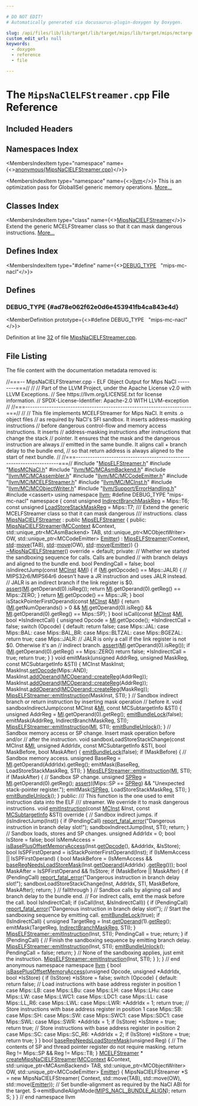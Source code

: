 ```yaml
---

# DO NOT EDIT!
# Automatically generated via docusaurus-plugin-doxygen by Doxygen.

slug: /api/files/lib/lib/target/lib/target/mips/lib/target/mips/mctargetdesc/mipsnaclelfstreamer-cpp
custom_edit_url: null
keywords:
  - doxygen
  - reference
  - file

---
```





# The `MipsNaClELFStreamer.cpp` File Reference

<DoxygenPage pluginConfig={pluginConfig}>



## Included Headers

<IncludesList>
<IncludesListItem
  filePath="MipsELFStreamer.h"
  permalink="/docs/api/files/lib/lib/target/lib/target/mips/lib/target/mips/mctargetdesc/mipselfstreamer-h"
  isLocal="true" />
<IncludesListItem
  filePath="MipsMCNaCl.h"
  permalink="/docs/api/files/lib/lib/target/lib/target/mips/lib/target/mips/mctargetdesc/mipsmcnacl-h"
  isLocal="true" />
<IncludesListItem
  filePath="llvm/MC/MCAsmBackend.h"
  permalink="/docs/api/files/include/include/llvm/include/llvm/mc/mcasmbackend-h"
  isLocal="true" />
<IncludesListItem
  filePath="llvm/MC/MCAssembler.h"
  permalink="/docs/api/files/include/include/llvm/include/llvm/mc/mcassembler-h"
  isLocal="true" />
<IncludesListItem
  filePath="llvm/MC/MCCodeEmitter.h"
  permalink="/docs/api/files/include/include/llvm/include/llvm/mc/mccodeemitter-h"
  isLocal="true" />
<IncludesListItem
  filePath="llvm/MC/MCELFStreamer.h"
  permalink="/docs/api/files/include/include/llvm/include/llvm/mc/mcelfstreamer-h"
  isLocal="true" />
<IncludesListItem
  filePath="llvm/MC/MCInst.h"
  permalink="/docs/api/files/include/include/llvm/include/llvm/mc/mcinst-h"
  isLocal="true" />
<IncludesListItem
  filePath="llvm/MC/MCObjectWriter.h"
  permalink="/docs/api/files/include/include/llvm/include/llvm/mc/mcobjectwriter-h"
  isLocal="true" />
<IncludesListItem
  filePath="llvm/Support/ErrorHandling.h"
  permalink="/docs/api/files/include/include/llvm/include/llvm/support/errorhandling-h"
  isLocal="true" />
<IncludesListItem
  filePath="cassert"
  permalink=""
  isLocal="false" />
</IncludesList>

## Namespaces Index

<MembersIndex>

<MembersIndexItem
  type="namespace"
  name={<><a href="/docs/api/namespaces/anonymous-mipsnaclelfstreamer-cpp-">anonymous&#123;MipsNaClELFStreamer.cpp&#125;</a></>}>
</MembersIndexItem>

<MembersIndexItem
  type="namespace"
  name={<><a href="/docs/api/namespaces/llvm">llvm</a></>}>
This is an optimization pass for GlobalISel generic memory operations. <a href="/docs/api/namespaces/llvm/#details">More...</a>
</MembersIndexItem>

</MembersIndex>

## Classes Index

<MembersIndex>

<MembersIndexItem
  type="class"
  name={<><a href="/docs/api/classes/anonymous-namespace-mipsnaclelfstreamer-cpp-/mipsnaclelfstreamer">MipsNaClELFStreamer</a></>}>
Extend the generic MCELFStreamer class so that it can mask dangerous instructions. <a href="/docs/api/classes/anonymous-namespace-mipsnaclelfstreamer-cpp-/mipsnaclelfstreamer/#details">More...</a>
</MembersIndexItem>

</MembersIndex>

## Defines Index

<MembersIndex>

<MembersIndexItem
  type="#define"
  name={<><a href="#ad78e062f62e0d6e453941fb4ca843e4d">DEBUG&#95;TYPE</a>&nbsp;&nbsp;&nbsp;&quot;mips-mc-nacl&quot;</>}>
</MembersIndexItem>

</MembersIndex>


<SectionDefinition>

## Defines

### DEBUG&#95;TYPE {#ad78e062f62e0d6e453941fb4ca843e4d}

<MemberDefinition
  prototype={<>#define DEBUG&#95;TYPE&nbsp;&nbsp;&nbsp;&quot;mips-mc-nacl&quot;</>}>

Definition at line <a href="#l00032">32</a> of file <a href="/docs/api/files/lib/lib/target/lib/target/mips/lib/target/mips/mctargetdesc/mipsnaclelfstreamer-cpp">MipsNaClELFStreamer.cpp</a>.
</MemberDefinition>

</SectionDefinition>

## File Listing

The file content with the documentation metadata removed is:

<ProgramListing>

<Link id="l00001" /><CodeLine lineNumber="1"><Highlight kind="comment">//===-- MipsNaClELFStreamer.cpp - ELF Object Output for Mips NaCl ---------===//</Highlight><Highlight kind="normal"></Highlight></CodeLine>
<Link id="l00002" /><CodeLine lineNumber="2"><Highlight kind="normal"></Highlight><Highlight kind="comment">//</Highlight><Highlight kind="normal"></Highlight></CodeLine>
<Link id="l00003" /><CodeLine lineNumber="3"><Highlight kind="normal"></Highlight><Highlight kind="comment">// Part of the LLVM Project, under the Apache License v2.0 with LLVM Exceptions.</Highlight><Highlight kind="normal"></Highlight></CodeLine>
<Link id="l00004" /><CodeLine lineNumber="4"><Highlight kind="normal"></Highlight><Highlight kind="comment">// See https://llvm.org/LICENSE.txt for license information.</Highlight><Highlight kind="normal"></Highlight></CodeLine>
<Link id="l00005" /><CodeLine lineNumber="5"><Highlight kind="normal"></Highlight><Highlight kind="comment">// SPDX-License-Identifier: Apache-2.0 WITH LLVM-exception</Highlight><Highlight kind="normal"></Highlight></CodeLine>
<Link id="l00006" /><CodeLine lineNumber="6"><Highlight kind="normal"></Highlight><Highlight kind="comment">//</Highlight><Highlight kind="normal"></Highlight></CodeLine>
<Link id="l00007" /><CodeLine lineNumber="7"><Highlight kind="normal"></Highlight><Highlight kind="comment">//===----------------------------------------------------------------------===//</Highlight><Highlight kind="normal"></Highlight></CodeLine>
<Link id="l00008" /><CodeLine lineNumber="8"><Highlight kind="normal"></Highlight><Highlight kind="comment">//</Highlight><Highlight kind="normal"></Highlight></CodeLine>
<Link id="l00009" /><CodeLine lineNumber="9"><Highlight kind="normal"></Highlight><Highlight kind="comment">// This file implements MCELFStreamer for Mips NaCl.  It emits .o object files</Highlight><Highlight kind="normal"></Highlight></CodeLine>
<Link id="l00010" /><CodeLine lineNumber="10"><Highlight kind="normal"></Highlight><Highlight kind="comment">// as required by NaCl&#39;s SFI sandbox.  It inserts address-masking instructions</Highlight><Highlight kind="normal"></Highlight></CodeLine>
<Link id="l00011" /><CodeLine lineNumber="11"><Highlight kind="normal"></Highlight><Highlight kind="comment">// before dangerous control-flow and memory access instructions.  It inserts</Highlight><Highlight kind="normal"></Highlight></CodeLine>
<Link id="l00012" /><CodeLine lineNumber="12"><Highlight kind="normal"></Highlight><Highlight kind="comment">// address-masking instructions after instructions that change the stack</Highlight><Highlight kind="normal"></Highlight></CodeLine>
<Link id="l00013" /><CodeLine lineNumber="13"><Highlight kind="normal"></Highlight><Highlight kind="comment">// pointer.  It ensures that the mask and the dangerous instruction are always</Highlight><Highlight kind="normal"></Highlight></CodeLine>
<Link id="l00014" /><CodeLine lineNumber="14"><Highlight kind="normal"></Highlight><Highlight kind="comment">// emitted in the same bundle.  It aligns call + branch delay to the bundle end,</Highlight><Highlight kind="normal"></Highlight></CodeLine>
<Link id="l00015" /><CodeLine lineNumber="15"><Highlight kind="normal"></Highlight><Highlight kind="comment">// so that return address is always aligned to the start of next bundle.</Highlight><Highlight kind="normal"></Highlight></CodeLine>
<Link id="l00016" /><CodeLine lineNumber="16"><Highlight kind="normal"></Highlight><Highlight kind="comment">//</Highlight><Highlight kind="normal"></Highlight></CodeLine>
<Link id="l00017" /><CodeLine lineNumber="17"><Highlight kind="normal"></Highlight><Highlight kind="comment">//===----------------------------------------------------------------------===//</Highlight><Highlight kind="normal"></Highlight></CodeLine>
<Link id="l00018" /><CodeLine lineNumber="18"><Highlight kind="normal"></Highlight></CodeLine>
<Link id="l00019" /><CodeLine lineNumber="19"><Highlight kind="normal"></Highlight><Highlight kind="preprocessor">#include &quot;<a href="/docs/api/files/lib/lib/target/lib/target/mips/lib/target/mips/mctargetdesc/mipselfstreamer-h">MipsELFStreamer.h</a>&quot;</Highlight><Highlight kind="normal"></Highlight></CodeLine>
<Link id="l00020" /><CodeLine lineNumber="20"><Highlight kind="normal"></Highlight><Highlight kind="preprocessor">#include &quot;<a href="/docs/api/files/lib/lib/target/lib/target/mips/lib/target/mips/mctargetdesc/mipsmcnacl-h">MipsMCNaCl.h</a>&quot;</Highlight><Highlight kind="normal"></Highlight></CodeLine>
<Link id="l00021" /><CodeLine lineNumber="21"><Highlight kind="normal"></Highlight><Highlight kind="preprocessor">#include &quot;<a href="/docs/api/files/include/include/llvm/include/llvm/mc/mcasmbackend-h">llvm/MC/MCAsmBackend.h</a>&quot;</Highlight><Highlight kind="normal"></Highlight></CodeLine>
<Link id="l00022" /><CodeLine lineNumber="22"><Highlight kind="normal"></Highlight><Highlight kind="preprocessor">#include &quot;<a href="/docs/api/files/include/include/llvm/include/llvm/mc/mcassembler-h">llvm/MC/MCAssembler.h</a>&quot;</Highlight><Highlight kind="normal"></Highlight></CodeLine>
<Link id="l00023" /><CodeLine lineNumber="23"><Highlight kind="normal"></Highlight><Highlight kind="preprocessor">#include &quot;<a href="/docs/api/files/include/include/llvm/include/llvm/mc/mccodeemitter-h">llvm/MC/MCCodeEmitter.h</a>&quot;</Highlight><Highlight kind="normal"></Highlight></CodeLine>
<Link id="l00024" /><CodeLine lineNumber="24"><Highlight kind="normal"></Highlight><Highlight kind="preprocessor">#include &quot;<a href="/docs/api/files/include/include/llvm/include/llvm/mc/mcelfstreamer-h">llvm/MC/MCELFStreamer.h</a>&quot;</Highlight><Highlight kind="normal"></Highlight></CodeLine>
<Link id="l00025" /><CodeLine lineNumber="25"><Highlight kind="normal"></Highlight><Highlight kind="preprocessor">#include &quot;<a href="/docs/api/files/include/include/llvm/include/llvm/mc/mcinst-h">llvm/MC/MCInst.h</a>&quot;</Highlight><Highlight kind="normal"></Highlight></CodeLine>
<Link id="l00026" /><CodeLine lineNumber="26"><Highlight kind="normal"></Highlight><Highlight kind="preprocessor">#include &quot;<a href="/docs/api/files/include/include/llvm/include/llvm/mc/mcobjectwriter-h">llvm/MC/MCObjectWriter.h</a>&quot;</Highlight><Highlight kind="normal"></Highlight></CodeLine>
<Link id="l00027" /><CodeLine lineNumber="27"><Highlight kind="normal"></Highlight><Highlight kind="preprocessor">#include &quot;<a href="/docs/api/files/include/include/llvm/include/llvm/support/errorhandling-h">llvm/Support/ErrorHandling.h</a>&quot;</Highlight><Highlight kind="normal"></Highlight></CodeLine>
<Link id="l00028" /><CodeLine lineNumber="28"><Highlight kind="normal"></Highlight><Highlight kind="preprocessor">#include &lt;cassert&gt;</Highlight><Highlight kind="normal"></Highlight></CodeLine>
<Link id="l00029" /><CodeLine lineNumber="29"><Highlight kind="normal"></Highlight></CodeLine>
<Link id="l00030" /><CodeLine lineNumber="30"><Highlight kind="normal"></Highlight><Highlight kind="keyword">using namespace </Highlight><Highlight kind="normal"><a href="/docs/api/namespaces/llvm">llvm</a>;</Highlight></CodeLine>
<Link id="l00031" /><CodeLine lineNumber="31"><Highlight kind="normal"></Highlight></CodeLine>
<Link id="l00032" /><CodeLine lineNumber="32" lineLink="#ad78e062f62e0d6e453941fb4ca843e4d"><Highlight kind="normal"></Highlight><Highlight kind="preprocessor">#define DEBUG&#95;TYPE &quot;mips-mc-nacl&quot;</Highlight><Highlight kind="normal"></Highlight></CodeLine>
<Link id="l00033" /><CodeLine lineNumber="33"><Highlight kind="normal"></Highlight></CodeLine>
<Link id="l00034" /><CodeLine lineNumber="34" lineLink="/docs/api/namespaces/anonymous-mipsnaclelfstreamer-cpp-"><Highlight kind="normal"></Highlight><Highlight kind="keyword">namespace </Highlight><Highlight kind="normal">&#123;</Highlight></CodeLine>
<Link id="l00035" /><CodeLine lineNumber="35"><Highlight kind="normal"></Highlight></CodeLine>
<Link id="l00036" /><CodeLine lineNumber="36" lineLink="/docs/api/namespaces/anonymous-mipsnaclelfstreamer-cpp-/#adbde61a691dfc304c44372cfcc7290b4"><Highlight kind="normal"></Highlight><Highlight kind="keyword">const</Highlight><Highlight kind="normal"> </Highlight><Highlight kind="keywordtype">unsigned</Highlight><Highlight kind="normal"> <a href="/docs/api/namespaces/anonymous-mipsnaclelfstreamer-cpp-/#adbde61a691dfc304c44372cfcc7290b4">IndirectBranchMaskReg</a> = Mips::T6;</Highlight></CodeLine>
<Link id="l00037" /><CodeLine lineNumber="37" lineLink="/docs/api/namespaces/anonymous-mipsnaclelfstreamer-cpp-/#a00b00f10d261a8663ade106cce46f6d1"><Highlight kind="normal"></Highlight><Highlight kind="keyword">const</Highlight><Highlight kind="normal"> </Highlight><Highlight kind="keywordtype">unsigned</Highlight><Highlight kind="normal"> <a href="/docs/api/namespaces/anonymous-mipsnaclelfstreamer-cpp-/#a00b00f10d261a8663ade106cce46f6d1">LoadStoreStackMaskReg</a> = Mips::T7;</Highlight></CodeLine>
<Link id="l00038" /><CodeLine lineNumber="38"><Highlight kind="normal"></Highlight><Highlight kind="comment"></Highlight></CodeLine>
<Link id="l00039" /><CodeLine lineNumber="39"><Highlight kind="comment">/// Extend the generic MCELFStreamer class so that it can mask dangerous</Highlight></CodeLine>
<Link id="l00040" /><CodeLine lineNumber="40"><Highlight kind="comment">/// instructions.</Highlight><Highlight kind="normal"></Highlight></CodeLine>
<Link id="l00041" /><CodeLine lineNumber="41"><Highlight kind="normal"></Highlight></CodeLine>
<Link id="l00042" /><CodeLine lineNumber="42" lineLink="/docs/api/classes/anonymous-namespace-mipsnaclelfstreamer-cpp-/mipsnaclelfstreamer"><Highlight kind="normal"></Highlight><Highlight kind="keyword">class </Highlight><Highlight kind="normal"><a href="/docs/api/classes/anonymous-namespace-mipsnaclelfstreamer-cpp-/mipsnaclelfstreamer/#afaf18fc563bb9ebd904c10213aa8789d">MipsNaClELFStreamer</a> : </Highlight><Highlight kind="keyword">public</Highlight><Highlight kind="normal"> <a href="/docs/api/classes/llvm/mipselfstreamer/#a89436f547bd435b64736fc0ec57c04f6">MipsELFStreamer</a> &#123;</Highlight></CodeLine>
<Link id="l00043" /><CodeLine lineNumber="43"><Highlight kind="normal"></Highlight><Highlight kind="keyword">public</Highlight><Highlight kind="normal">:</Highlight></CodeLine>
<Link id="l00044" /><CodeLine lineNumber="44" lineLink="/docs/api/classes/anonymous-namespace-mipsnaclelfstreamer-cpp-/mipsnaclelfstreamer/#afaf18fc563bb9ebd904c10213aa8789d"><Highlight kind="normal">  <a href="/docs/api/classes/anonymous-namespace-mipsnaclelfstreamer-cpp-/mipsnaclelfstreamer/#afaf18fc563bb9ebd904c10213aa8789d">MipsNaClELFStreamer</a>(<a href="/docs/api/classes/llvm/mccontext">MCContext</a> &amp;Context, std::unique&#95;ptr&lt;MCAsmBackend&gt; TAB,</Highlight></CodeLine>
<Link id="l00045" /><CodeLine lineNumber="45"><Highlight kind="normal">                      std::unique&#95;ptr&lt;MCObjectWriter&gt; OW,</Highlight></CodeLine>
<Link id="l00046" /><CodeLine lineNumber="46"><Highlight kind="normal">                      std::unique&#95;ptr&lt;MCCodeEmitter&gt; <a href="/docs/api/files/lib/lib/target/lib/target/directx/dxcontainerglobals-cpp/#a4e37c99d7f846fd82966c68def83c4fc">Emitter</a>)</Highlight></CodeLine>
<Link id="l00047" /><CodeLine lineNumber="47"><Highlight kind="normal">      : <a href="/docs/api/classes/llvm/mipselfstreamer/#a89436f547bd435b64736fc0ec57c04f6">MipsELFStreamer</a>(Context, <a href="/docs/api/namespaces/std">std</a>::<a href="/docs/api/namespaces/llvm/#abfc9c7ecf70f66901e439f7c04ef3dbb">move</a>(TAB), <a href="/docs/api/namespaces/std">std</a>::<a href="/docs/api/namespaces/llvm/#abfc9c7ecf70f66901e439f7c04ef3dbb">move</a>(OW),</Highlight></CodeLine>
<Link id="l00048" /><CodeLine lineNumber="48"><Highlight kind="normal">                        <a href="/docs/api/namespaces/std">std</a>::<a href="/docs/api/namespaces/llvm/#abfc9c7ecf70f66901e439f7c04ef3dbb">move</a>(<a href="/docs/api/files/lib/lib/target/lib/target/directx/dxcontainerglobals-cpp/#a4e37c99d7f846fd82966c68def83c4fc">Emitter</a>)) &#123;&#125;</Highlight></CodeLine>
<Link id="l00049" /><CodeLine lineNumber="49"><Highlight kind="normal"></Highlight></CodeLine>
<Link id="l00050" /><CodeLine lineNumber="50" lineLink="/docs/api/classes/anonymous-namespace-mipsnaclelfstreamer-cpp-/mipsnaclelfstreamer/#a17ea4dd85c2ecd16e93dad4e8d86bbf3"><Highlight kind="normal">  <a href="/docs/api/classes/anonymous-namespace-mipsnaclelfstreamer-cpp-/mipsnaclelfstreamer/#a17ea4dd85c2ecd16e93dad4e8d86bbf3">~MipsNaClELFStreamer</a>() </Highlight><Highlight kind="keyword">override</Highlight><Highlight kind="normal"> = </Highlight><Highlight kind="keywordflow">default</Highlight><Highlight kind="normal">;</Highlight></CodeLine>
<Link id="l00051" /><CodeLine lineNumber="51"><Highlight kind="normal"></Highlight></CodeLine>
<Link id="l00052" /><CodeLine lineNumber="52"><Highlight kind="normal"></Highlight><Highlight kind="keyword">private</Highlight><Highlight kind="normal">:</Highlight></CodeLine>
<Link id="l00053" /><CodeLine lineNumber="53"><Highlight kind="normal">  </Highlight><Highlight kind="comment">// Whether we started the sandboxing sequence for calls.  Calls are bundled</Highlight><Highlight kind="normal"></Highlight></CodeLine>
<Link id="l00054" /><CodeLine lineNumber="54"><Highlight kind="normal">  </Highlight><Highlight kind="comment">// with branch delays and aligned to the bundle end.</Highlight><Highlight kind="normal"></Highlight></CodeLine>
<Link id="l00055" /><CodeLine lineNumber="55"><Highlight kind="normal">  </Highlight><Highlight kind="keywordtype">bool</Highlight><Highlight kind="normal"> PendingCall = </Highlight><Highlight kind="keyword">false</Highlight><Highlight kind="normal">;</Highlight></CodeLine>
<Link id="l00056" /><CodeLine lineNumber="56"><Highlight kind="normal"></Highlight></CodeLine>
<Link id="l00057" /><CodeLine lineNumber="57"><Highlight kind="normal">  </Highlight><Highlight kind="keywordtype">bool</Highlight><Highlight kind="normal"> isIndirectJump(</Highlight><Highlight kind="keyword">const</Highlight><Highlight kind="normal"> <a href="/docs/api/classes/llvm/mcinst">MCInst</a> &amp;<a href="/docs/api/files/lib/lib/codegen/lib/codegen/globalisel/irtranslator-cpp/#abe44dfdea65b4f7e11e0a608ab708b76">MI</a>) &#123;</Highlight></CodeLine>
<Link id="l00058" /><CodeLine lineNumber="58"><Highlight kind="normal">    </Highlight><Highlight kind="keywordflow">if</Highlight><Highlight kind="normal"> (<a href="/docs/api/files/lib/lib/codegen/lib/codegen/globalisel/irtranslator-cpp/#abe44dfdea65b4f7e11e0a608ab708b76">MI</a>.getOpcode() == Mips::JALR) &#123;</Highlight></CodeLine>
<Link id="l00059" /><CodeLine lineNumber="59"><Highlight kind="normal">      </Highlight><Highlight kind="comment">// MIPS32r6/MIPS64r6 doesn&#39;t have a JR instruction and uses JALR instead.</Highlight><Highlight kind="normal"></Highlight></CodeLine>
<Link id="l00060" /><CodeLine lineNumber="60"><Highlight kind="normal">      </Highlight><Highlight kind="comment">// JALR is an indirect branch if the link register is $0.</Highlight><Highlight kind="normal"></Highlight></CodeLine>
<Link id="l00061" /><CodeLine lineNumber="61"><Highlight kind="normal">      <a href="/docs/api/files/lib/lib/target/lib/target/amdgpu/silowercontrolflow-cpp/#a4868c5d81c5ccc98c47aeab6244346a0">assert</a>(<a href="/docs/api/files/lib/lib/codegen/lib/codegen/globalisel/irtranslator-cpp/#abe44dfdea65b4f7e11e0a608ab708b76">MI</a>.getOperand(0).isReg());</Highlight></CodeLine>
<Link id="l00062" /><CodeLine lineNumber="62"><Highlight kind="normal">      </Highlight><Highlight kind="keywordflow">return</Highlight><Highlight kind="normal"> <a href="/docs/api/files/lib/lib/codegen/lib/codegen/globalisel/irtranslator-cpp/#abe44dfdea65b4f7e11e0a608ab708b76">MI</a>.getOperand(0).getReg() == Mips::ZERO;</Highlight></CodeLine>
<Link id="l00063" /><CodeLine lineNumber="63"><Highlight kind="normal">    &#125;</Highlight></CodeLine>
<Link id="l00064" /><CodeLine lineNumber="64"><Highlight kind="normal">    </Highlight><Highlight kind="keywordflow">return</Highlight><Highlight kind="normal"> <a href="/docs/api/files/lib/lib/codegen/lib/codegen/globalisel/irtranslator-cpp/#abe44dfdea65b4f7e11e0a608ab708b76">MI</a>.getOpcode() == Mips::JR;</Highlight></CodeLine>
<Link id="l00065" /><CodeLine lineNumber="65"><Highlight kind="normal">  &#125;</Highlight></CodeLine>
<Link id="l00066" /><CodeLine lineNumber="66"><Highlight kind="normal"></Highlight></CodeLine>
<Link id="l00067" /><CodeLine lineNumber="67"><Highlight kind="normal">  </Highlight><Highlight kind="keywordtype">bool</Highlight><Highlight kind="normal"> isStackPointerFirstOperand(</Highlight><Highlight kind="keyword">const</Highlight><Highlight kind="normal"> <a href="/docs/api/classes/llvm/mcinst">MCInst</a> &amp;<a href="/docs/api/files/lib/lib/codegen/lib/codegen/globalisel/irtranslator-cpp/#abe44dfdea65b4f7e11e0a608ab708b76">MI</a>) &#123;</Highlight></CodeLine>
<Link id="l00068" /><CodeLine lineNumber="68"><Highlight kind="normal">    </Highlight><Highlight kind="keywordflow">return</Highlight><Highlight kind="normal"> (<a href="/docs/api/files/lib/lib/codegen/lib/codegen/globalisel/irtranslator-cpp/#abe44dfdea65b4f7e11e0a608ab708b76">MI</a>.getNumOperands() &gt; 0 &amp;&amp; <a href="/docs/api/files/lib/lib/codegen/lib/codegen/globalisel/irtranslator-cpp/#abe44dfdea65b4f7e11e0a608ab708b76">MI</a>.getOperand(0).isReg()</Highlight></CodeLine>
<Link id="l00069" /><CodeLine lineNumber="69"><Highlight kind="normal">            &amp;&amp; <a href="/docs/api/files/lib/lib/codegen/lib/codegen/globalisel/irtranslator-cpp/#abe44dfdea65b4f7e11e0a608ab708b76">MI</a>.getOperand(0).getReg() == Mips::SP);</Highlight></CodeLine>
<Link id="l00070" /><CodeLine lineNumber="70"><Highlight kind="normal">  &#125;</Highlight></CodeLine>
<Link id="l00071" /><CodeLine lineNumber="71"><Highlight kind="normal"></Highlight></CodeLine>
<Link id="l00072" /><CodeLine lineNumber="72"><Highlight kind="normal">  </Highlight><Highlight kind="keywordtype">bool</Highlight><Highlight kind="normal"> isCall(</Highlight><Highlight kind="keyword">const</Highlight><Highlight kind="normal"> <a href="/docs/api/classes/llvm/mcinst">MCInst</a> &amp;<a href="/docs/api/files/lib/lib/codegen/lib/codegen/globalisel/irtranslator-cpp/#abe44dfdea65b4f7e11e0a608ab708b76">MI</a>, </Highlight><Highlight kind="keywordtype">bool</Highlight><Highlight kind="normal"> &#42;IsIndirectCall) &#123;</Highlight></CodeLine>
<Link id="l00073" /><CodeLine lineNumber="73"><Highlight kind="normal">    </Highlight><Highlight kind="keywordtype">unsigned</Highlight><Highlight kind="normal"> Opcode = <a href="/docs/api/files/lib/lib/codegen/lib/codegen/globalisel/irtranslator-cpp/#abe44dfdea65b4f7e11e0a608ab708b76">MI</a>.getOpcode();</Highlight></CodeLine>
<Link id="l00074" /><CodeLine lineNumber="74"><Highlight kind="normal"></Highlight></CodeLine>
<Link id="l00075" /><CodeLine lineNumber="75"><Highlight kind="normal">    &#42;IsIndirectCall = </Highlight><Highlight kind="keyword">false</Highlight><Highlight kind="normal">;</Highlight></CodeLine>
<Link id="l00076" /><CodeLine lineNumber="76"><Highlight kind="normal"></Highlight></CodeLine>
<Link id="l00077" /><CodeLine lineNumber="77"><Highlight kind="normal">    </Highlight><Highlight kind="keywordflow">switch</Highlight><Highlight kind="normal"> (Opcode) &#123;</Highlight></CodeLine>
<Link id="l00078" /><CodeLine lineNumber="78"><Highlight kind="normal">    </Highlight><Highlight kind="keywordflow">default</Highlight><Highlight kind="normal">:</Highlight></CodeLine>
<Link id="l00079" /><CodeLine lineNumber="79"><Highlight kind="normal">      </Highlight><Highlight kind="keywordflow">return</Highlight><Highlight kind="normal"> </Highlight><Highlight kind="keyword">false</Highlight><Highlight kind="normal">;</Highlight></CodeLine>
<Link id="l00080" /><CodeLine lineNumber="80"><Highlight kind="normal"></Highlight></CodeLine>
<Link id="l00081" /><CodeLine lineNumber="81"><Highlight kind="normal">    </Highlight><Highlight kind="keywordflow">case</Highlight><Highlight kind="normal"> Mips::JAL:</Highlight></CodeLine>
<Link id="l00082" /><CodeLine lineNumber="82"><Highlight kind="normal">    </Highlight><Highlight kind="keywordflow">case</Highlight><Highlight kind="normal"> Mips::BAL:</Highlight></CodeLine>
<Link id="l00083" /><CodeLine lineNumber="83"><Highlight kind="normal">    </Highlight><Highlight kind="keywordflow">case</Highlight><Highlight kind="normal"> Mips::BAL&#95;BR:</Highlight></CodeLine>
<Link id="l00084" /><CodeLine lineNumber="84"><Highlight kind="normal">    </Highlight><Highlight kind="keywordflow">case</Highlight><Highlight kind="normal"> Mips::BLTZAL:</Highlight></CodeLine>
<Link id="l00085" /><CodeLine lineNumber="85"><Highlight kind="normal">    </Highlight><Highlight kind="keywordflow">case</Highlight><Highlight kind="normal"> Mips::BGEZAL:</Highlight></CodeLine>
<Link id="l00086" /><CodeLine lineNumber="86"><Highlight kind="normal">      </Highlight><Highlight kind="keywordflow">return</Highlight><Highlight kind="normal"> </Highlight><Highlight kind="keyword">true</Highlight><Highlight kind="normal">;</Highlight></CodeLine>
<Link id="l00087" /><CodeLine lineNumber="87"><Highlight kind="normal"></Highlight></CodeLine>
<Link id="l00088" /><CodeLine lineNumber="88"><Highlight kind="normal">    </Highlight><Highlight kind="keywordflow">case</Highlight><Highlight kind="normal"> Mips::JALR:</Highlight></CodeLine>
<Link id="l00089" /><CodeLine lineNumber="89"><Highlight kind="normal">      </Highlight><Highlight kind="comment">// JALR is only a call if the link register is not $0. Otherwise it&#39;s an</Highlight><Highlight kind="normal"></Highlight></CodeLine>
<Link id="l00090" /><CodeLine lineNumber="90"><Highlight kind="normal">      </Highlight><Highlight kind="comment">// indirect branch.</Highlight><Highlight kind="normal"></Highlight></CodeLine>
<Link id="l00091" /><CodeLine lineNumber="91"><Highlight kind="normal">      <a href="/docs/api/files/lib/lib/target/lib/target/amdgpu/silowercontrolflow-cpp/#a4868c5d81c5ccc98c47aeab6244346a0">assert</a>(<a href="/docs/api/files/lib/lib/codegen/lib/codegen/globalisel/irtranslator-cpp/#abe44dfdea65b4f7e11e0a608ab708b76">MI</a>.getOperand(0).isReg());</Highlight></CodeLine>
<Link id="l00092" /><CodeLine lineNumber="92"><Highlight kind="normal">      </Highlight><Highlight kind="keywordflow">if</Highlight><Highlight kind="normal"> (<a href="/docs/api/files/lib/lib/codegen/lib/codegen/globalisel/irtranslator-cpp/#abe44dfdea65b4f7e11e0a608ab708b76">MI</a>.getOperand(0).getReg() == Mips::ZERO)</Highlight></CodeLine>
<Link id="l00093" /><CodeLine lineNumber="93"><Highlight kind="normal">        </Highlight><Highlight kind="keywordflow">return</Highlight><Highlight kind="normal"> </Highlight><Highlight kind="keyword">false</Highlight><Highlight kind="normal">;</Highlight></CodeLine>
<Link id="l00094" /><CodeLine lineNumber="94"><Highlight kind="normal"></Highlight></CodeLine>
<Link id="l00095" /><CodeLine lineNumber="95"><Highlight kind="normal">      &#42;IsIndirectCall = </Highlight><Highlight kind="keyword">true</Highlight><Highlight kind="normal">;</Highlight></CodeLine>
<Link id="l00096" /><CodeLine lineNumber="96"><Highlight kind="normal">      </Highlight><Highlight kind="keywordflow">return</Highlight><Highlight kind="normal"> </Highlight><Highlight kind="keyword">true</Highlight><Highlight kind="normal">;</Highlight></CodeLine>
<Link id="l00097" /><CodeLine lineNumber="97"><Highlight kind="normal">    &#125;</Highlight></CodeLine>
<Link id="l00098" /><CodeLine lineNumber="98"><Highlight kind="normal">  &#125;</Highlight></CodeLine>
<Link id="l00099" /><CodeLine lineNumber="99"><Highlight kind="normal"></Highlight></CodeLine>
<Link id="l00100" /><CodeLine lineNumber="100"><Highlight kind="normal">  </Highlight><Highlight kind="keywordtype">void</Highlight><Highlight kind="normal"> emitMask(</Highlight><Highlight kind="keywordtype">unsigned</Highlight><Highlight kind="normal"> AddrReg, </Highlight><Highlight kind="keywordtype">unsigned</Highlight><Highlight kind="normal"> MaskReg,</Highlight></CodeLine>
<Link id="l00101" /><CodeLine lineNumber="101"><Highlight kind="normal">                </Highlight><Highlight kind="keyword">const</Highlight><Highlight kind="normal"> MCSubtargetInfo &amp;STI) &#123;</Highlight></CodeLine>
<Link id="l00102" /><CodeLine lineNumber="102"><Highlight kind="normal">    MCInst MaskInst;</Highlight></CodeLine>
<Link id="l00103" /><CodeLine lineNumber="103"><Highlight kind="normal">    MaskInst.<a href="/docs/api/classes/llvm/mcinst/#ae844d6ff99f067e6672e004ed7613c24">setOpcode</a>(Mips::AND);</Highlight></CodeLine>
<Link id="l00104" /><CodeLine lineNumber="104"><Highlight kind="normal">    MaskInst.<a href="/docs/api/classes/llvm/mcinst/#ad5a79c04398dc86a3acfe7f8713216eb">addOperand</a>(<a href="/docs/api/classes/llvm/mcoperand/#a46271d9f83558334670c19539bceb965">MCOperand::createReg</a>(AddrReg));</Highlight></CodeLine>
<Link id="l00105" /><CodeLine lineNumber="105"><Highlight kind="normal">    MaskInst.<a href="/docs/api/classes/llvm/mcinst/#ad5a79c04398dc86a3acfe7f8713216eb">addOperand</a>(<a href="/docs/api/classes/llvm/mcoperand/#a46271d9f83558334670c19539bceb965">MCOperand::createReg</a>(AddrReg));</Highlight></CodeLine>
<Link id="l00106" /><CodeLine lineNumber="106"><Highlight kind="normal">    MaskInst.<a href="/docs/api/classes/llvm/mcinst/#ad5a79c04398dc86a3acfe7f8713216eb">addOperand</a>(<a href="/docs/api/classes/llvm/mcoperand/#a46271d9f83558334670c19539bceb965">MCOperand::createReg</a>(MaskReg));</Highlight></CodeLine>
<Link id="l00107" /><CodeLine lineNumber="107"><Highlight kind="normal">    <a href="/docs/api/classes/llvm/mipselfstreamer/#a4edf55e6bd046a52bbb7867d8a601e3c">MipsELFStreamer::emitInstruction</a>(MaskInst, STI);</Highlight></CodeLine>
<Link id="l00108" /><CodeLine lineNumber="108"><Highlight kind="normal">  &#125;</Highlight></CodeLine>
<Link id="l00109" /><CodeLine lineNumber="109"><Highlight kind="normal"></Highlight></CodeLine>
<Link id="l00110" /><CodeLine lineNumber="110"><Highlight kind="normal">  </Highlight><Highlight kind="comment">// Sandbox indirect branch or return instruction by inserting mask operation</Highlight><Highlight kind="normal"></Highlight></CodeLine>
<Link id="l00111" /><CodeLine lineNumber="111"><Highlight kind="normal">  </Highlight><Highlight kind="comment">// before it.</Highlight><Highlight kind="normal"></Highlight></CodeLine>
<Link id="l00112" /><CodeLine lineNumber="112"><Highlight kind="normal">  </Highlight><Highlight kind="keywordtype">void</Highlight><Highlight kind="normal"> sandboxIndirectJump(</Highlight><Highlight kind="keyword">const</Highlight><Highlight kind="normal"> MCInst &amp;<a href="/docs/api/files/lib/lib/codegen/lib/codegen/globalisel/irtranslator-cpp/#abe44dfdea65b4f7e11e0a608ab708b76">MI</a>, </Highlight><Highlight kind="keyword">const</Highlight><Highlight kind="normal"> MCSubtargetInfo &amp;STI) &#123;</Highlight></CodeLine>
<Link id="l00113" /><CodeLine lineNumber="113"><Highlight kind="normal">    </Highlight><Highlight kind="keywordtype">unsigned</Highlight><Highlight kind="normal"> AddrReg = <a href="/docs/api/files/lib/lib/codegen/lib/codegen/globalisel/irtranslator-cpp/#abe44dfdea65b4f7e11e0a608ab708b76">MI</a>.getOperand(0).getReg();</Highlight></CodeLine>
<Link id="l00114" /><CodeLine lineNumber="114"><Highlight kind="normal"></Highlight></CodeLine>
<Link id="l00115" /><CodeLine lineNumber="115"><Highlight kind="normal">    <a href="/docs/api/classes/llvm/mcelfstreamer/#a03d5b66fb043f263c71b72ed453af330">emitBundleLock</a>(</Highlight><Highlight kind="keyword">false</Highlight><Highlight kind="normal">);</Highlight></CodeLine>
<Link id="l00116" /><CodeLine lineNumber="116"><Highlight kind="normal">    emitMask(AddrReg, IndirectBranchMaskReg, STI);</Highlight></CodeLine>
<Link id="l00117" /><CodeLine lineNumber="117"><Highlight kind="normal">    <a href="/docs/api/classes/llvm/mipselfstreamer/#a4edf55e6bd046a52bbb7867d8a601e3c">MipsELFStreamer::emitInstruction</a>(<a href="/docs/api/files/lib/lib/codegen/lib/codegen/globalisel/irtranslator-cpp/#abe44dfdea65b4f7e11e0a608ab708b76">MI</a>, STI);</Highlight></CodeLine>
<Link id="l00118" /><CodeLine lineNumber="118"><Highlight kind="normal">    <a href="/docs/api/classes/llvm/mcelfstreamer/#a283e6f0c37b443b2002881149730a709">emitBundleUnlock</a>();</Highlight></CodeLine>
<Link id="l00119" /><CodeLine lineNumber="119"><Highlight kind="normal">  &#125;</Highlight></CodeLine>
<Link id="l00120" /><CodeLine lineNumber="120"><Highlight kind="normal"></Highlight></CodeLine>
<Link id="l00121" /><CodeLine lineNumber="121"><Highlight kind="normal">  </Highlight><Highlight kind="comment">// Sandbox memory access or SP change.  Insert mask operation before and/or</Highlight><Highlight kind="normal"></Highlight></CodeLine>
<Link id="l00122" /><CodeLine lineNumber="122"><Highlight kind="normal">  </Highlight><Highlight kind="comment">// after the instruction.</Highlight><Highlight kind="normal"></Highlight></CodeLine>
<Link id="l00123" /><CodeLine lineNumber="123"><Highlight kind="normal">  </Highlight><Highlight kind="keywordtype">void</Highlight><Highlight kind="normal"> sandboxLoadStoreStackChange(</Highlight><Highlight kind="keyword">const</Highlight><Highlight kind="normal"> MCInst &amp;<a href="/docs/api/files/lib/lib/codegen/lib/codegen/globalisel/irtranslator-cpp/#abe44dfdea65b4f7e11e0a608ab708b76">MI</a>, </Highlight><Highlight kind="keywordtype">unsigned</Highlight><Highlight kind="normal"> AddrIdx,</Highlight></CodeLine>
<Link id="l00124" /><CodeLine lineNumber="124"><Highlight kind="normal">                                   </Highlight><Highlight kind="keyword">const</Highlight><Highlight kind="normal"> MCSubtargetInfo &amp;STI, </Highlight><Highlight kind="keywordtype">bool</Highlight><Highlight kind="normal"> MaskBefore,</Highlight></CodeLine>
<Link id="l00125" /><CodeLine lineNumber="125"><Highlight kind="normal">                                   </Highlight><Highlight kind="keywordtype">bool</Highlight><Highlight kind="normal"> MaskAfter) &#123;</Highlight></CodeLine>
<Link id="l00126" /><CodeLine lineNumber="126"><Highlight kind="normal">    <a href="/docs/api/classes/llvm/mcelfstreamer/#a03d5b66fb043f263c71b72ed453af330">emitBundleLock</a>(</Highlight><Highlight kind="keyword">false</Highlight><Highlight kind="normal">);</Highlight></CodeLine>
<Link id="l00127" /><CodeLine lineNumber="127"><Highlight kind="normal">    </Highlight><Highlight kind="keywordflow">if</Highlight><Highlight kind="normal"> (MaskBefore) &#123;</Highlight></CodeLine>
<Link id="l00128" /><CodeLine lineNumber="128"><Highlight kind="normal">      </Highlight><Highlight kind="comment">// Sandbox memory access.</Highlight><Highlight kind="normal"></Highlight></CodeLine>
<Link id="l00129" /><CodeLine lineNumber="129"><Highlight kind="normal">      </Highlight><Highlight kind="keywordtype">unsigned</Highlight><Highlight kind="normal"> BaseReg = <a href="/docs/api/files/lib/lib/codegen/lib/codegen/globalisel/irtranslator-cpp/#abe44dfdea65b4f7e11e0a608ab708b76">MI</a>.getOperand(AddrIdx).getReg();</Highlight></CodeLine>
<Link id="l00130" /><CodeLine lineNumber="130"><Highlight kind="normal">      emitMask(BaseReg, LoadStoreStackMaskReg, STI);</Highlight></CodeLine>
<Link id="l00131" /><CodeLine lineNumber="131"><Highlight kind="normal">    &#125;</Highlight></CodeLine>
<Link id="l00132" /><CodeLine lineNumber="132"><Highlight kind="normal">    <a href="/docs/api/classes/llvm/mipselfstreamer/#a4edf55e6bd046a52bbb7867d8a601e3c">MipsELFStreamer::emitInstruction</a>(<a href="/docs/api/files/lib/lib/codegen/lib/codegen/globalisel/irtranslator-cpp/#abe44dfdea65b4f7e11e0a608ab708b76">MI</a>, STI);</Highlight></CodeLine>
<Link id="l00133" /><CodeLine lineNumber="133"><Highlight kind="normal">    </Highlight><Highlight kind="keywordflow">if</Highlight><Highlight kind="normal"> (MaskAfter) &#123;</Highlight></CodeLine>
<Link id="l00134" /><CodeLine lineNumber="134"><Highlight kind="normal">      </Highlight><Highlight kind="comment">// Sandbox SP change.</Highlight><Highlight kind="normal"></Highlight></CodeLine>
<Link id="l00135" /><CodeLine lineNumber="135"><Highlight kind="normal">      </Highlight><Highlight kind="keywordtype">unsigned</Highlight><Highlight kind="normal"> <a href="/docs/api/files/lib/lib/target/lib/target/riscv/riscvframelowering-cpp/#a0e92b710da2e75e063fee5f7efb8f21e">SPReg</a> = <a href="/docs/api/files/lib/lib/codegen/lib/codegen/globalisel/irtranslator-cpp/#abe44dfdea65b4f7e11e0a608ab708b76">MI</a>.getOperand(0).getReg();</Highlight></CodeLine>
<Link id="l00136" /><CodeLine lineNumber="136"><Highlight kind="normal">      <a href="/docs/api/files/lib/lib/target/lib/target/amdgpu/silowercontrolflow-cpp/#a4868c5d81c5ccc98c47aeab6244346a0">assert</a>((Mips::SP == <a href="/docs/api/files/lib/lib/target/lib/target/riscv/riscvframelowering-cpp/#a0e92b710da2e75e063fee5f7efb8f21e">SPReg</a>) &amp;&amp; </Highlight><Highlight kind="stringliteral">&quot;Unexpected stack-pointer register.&quot;</Highlight><Highlight kind="normal">);</Highlight></CodeLine>
<Link id="l00137" /><CodeLine lineNumber="137"><Highlight kind="normal">      emitMask(<a href="/docs/api/files/lib/lib/target/lib/target/riscv/riscvframelowering-cpp/#a0e92b710da2e75e063fee5f7efb8f21e">SPReg</a>, LoadStoreStackMaskReg, STI);</Highlight></CodeLine>
<Link id="l00138" /><CodeLine lineNumber="138"><Highlight kind="normal">    &#125;</Highlight></CodeLine>
<Link id="l00139" /><CodeLine lineNumber="139"><Highlight kind="normal">    <a href="/docs/api/classes/llvm/mcelfstreamer/#a283e6f0c37b443b2002881149730a709">emitBundleUnlock</a>();</Highlight></CodeLine>
<Link id="l00140" /><CodeLine lineNumber="140"><Highlight kind="normal">  &#125;</Highlight></CodeLine>
<Link id="l00141" /><CodeLine lineNumber="141"><Highlight kind="normal"></Highlight></CodeLine>
<Link id="l00142" /><CodeLine lineNumber="142"><Highlight kind="normal"></Highlight><Highlight kind="keyword">public</Highlight><Highlight kind="normal">:</Highlight><Highlight kind="comment"></Highlight></CodeLine>
<Link id="l00143" /><CodeLine lineNumber="143"><Highlight kind="comment">  /// This function is the one used to emit instruction data into the ELF</Highlight></CodeLine>
<Link id="l00144" /><CodeLine lineNumber="144"><Highlight kind="comment">  /// streamer.  We override it to mask dangerous instructions.</Highlight><Highlight kind="normal"></Highlight></CodeLine>
<Link id="l00145" /><CodeLine lineNumber="145" lineLink="/docs/api/classes/anonymous-namespace-mipsnaclelfstreamer-cpp-/mipsnaclelfstreamer/#aa58798011dd108a27dfd0734caa2c4eb"><Highlight kind="normal">  </Highlight><Highlight kind="keywordtype">void</Highlight><Highlight kind="normal"> <a href="/docs/api/classes/anonymous-namespace-mipsnaclelfstreamer-cpp-/mipsnaclelfstreamer/#aa58798011dd108a27dfd0734caa2c4eb">emitInstruction</a>(</Highlight><Highlight kind="keyword">const</Highlight><Highlight kind="normal"> <a href="/docs/api/classes/llvm/mcinst">MCInst</a> &amp;Inst,</Highlight></CodeLine>
<Link id="l00146" /><CodeLine lineNumber="146"><Highlight kind="normal">                       </Highlight><Highlight kind="keyword">const</Highlight><Highlight kind="normal"> <a href="/docs/api/classes/llvm/mcsubtargetinfo">MCSubtargetInfo</a> &amp;STI)</Highlight><Highlight kind="keyword"> override </Highlight><Highlight kind="normal">&#123;</Highlight></CodeLine>
<Link id="l00147" /><CodeLine lineNumber="147"><Highlight kind="normal">    </Highlight><Highlight kind="comment">// Sandbox indirect jumps.</Highlight><Highlight kind="normal"></Highlight></CodeLine>
<Link id="l00148" /><CodeLine lineNumber="148"><Highlight kind="normal">    </Highlight><Highlight kind="keywordflow">if</Highlight><Highlight kind="normal"> (isIndirectJump(Inst)) &#123;</Highlight></CodeLine>
<Link id="l00149" /><CodeLine lineNumber="149"><Highlight kind="normal">      </Highlight><Highlight kind="keywordflow">if</Highlight><Highlight kind="normal"> (PendingCall)</Highlight></CodeLine>
<Link id="l00150" /><CodeLine lineNumber="150"><Highlight kind="normal">        <a href="/docs/api/namespaces/llvm/#a7f2a3d4dcfee70225988aec53ff1e173">report&#95;fatal&#95;error</a>(</Highlight><Highlight kind="stringliteral">&quot;Dangerous instruction in branch delay slot!&quot;</Highlight><Highlight kind="normal">);</Highlight></CodeLine>
<Link id="l00151" /><CodeLine lineNumber="151"><Highlight kind="normal">      sandboxIndirectJump(Inst, STI);</Highlight></CodeLine>
<Link id="l00152" /><CodeLine lineNumber="152"><Highlight kind="normal">      </Highlight><Highlight kind="keywordflow">return</Highlight><Highlight kind="normal">;</Highlight></CodeLine>
<Link id="l00153" /><CodeLine lineNumber="153"><Highlight kind="normal">    &#125;</Highlight></CodeLine>
<Link id="l00154" /><CodeLine lineNumber="154"><Highlight kind="normal"></Highlight></CodeLine>
<Link id="l00155" /><CodeLine lineNumber="155"><Highlight kind="normal">    </Highlight><Highlight kind="comment">// Sandbox loads, stores and SP changes.</Highlight><Highlight kind="normal"></Highlight></CodeLine>
<Link id="l00156" /><CodeLine lineNumber="156"><Highlight kind="normal">    </Highlight><Highlight kind="keywordtype">unsigned</Highlight><Highlight kind="normal"> AddrIdx = 0;</Highlight></CodeLine>
<Link id="l00157" /><CodeLine lineNumber="157"><Highlight kind="normal">    </Highlight><Highlight kind="keywordtype">bool</Highlight><Highlight kind="normal"> IsStore = </Highlight><Highlight kind="keyword">false</Highlight><Highlight kind="normal">;</Highlight></CodeLine>
<Link id="l00158" /><CodeLine lineNumber="158"><Highlight kind="normal">    </Highlight><Highlight kind="keywordtype">bool</Highlight><Highlight kind="normal"> IsMemAccess = <a href="/docs/api/namespaces/llvm/#a24f4ef3173f04abe9e43834cfa85de83">isBasePlusOffsetMemoryAccess</a>(Inst.<a href="/docs/api/classes/llvm/mcinst/#a5c26b1db954c27889986dba3b310a8e4">getOpcode</a>(), &amp;AddrIdx,</Highlight></CodeLine>
<Link id="l00159" /><CodeLine lineNumber="159"><Highlight kind="normal">                                                    &amp;IsStore);</Highlight></CodeLine>
<Link id="l00160" /><CodeLine lineNumber="160"><Highlight kind="normal">    </Highlight><Highlight kind="keywordtype">bool</Highlight><Highlight kind="normal"> IsSPFirstOperand = isStackPointerFirstOperand(Inst);</Highlight></CodeLine>
<Link id="l00161" /><CodeLine lineNumber="161"><Highlight kind="normal">    </Highlight><Highlight kind="keywordflow">if</Highlight><Highlight kind="normal"> (IsMemAccess || IsSPFirstOperand) &#123;</Highlight></CodeLine>
<Link id="l00162" /><CodeLine lineNumber="162"><Highlight kind="normal">      </Highlight><Highlight kind="keywordtype">bool</Highlight><Highlight kind="normal"> MaskBefore = (IsMemAccess</Highlight></CodeLine>
<Link id="l00163" /><CodeLine lineNumber="163"><Highlight kind="normal">                         &amp;&amp; <a href="/docs/api/namespaces/llvm/#a9e6c1e1834f81c5647f7605177b93587">baseRegNeedsLoadStoreMask</a>(Inst.<a href="/docs/api/classes/llvm/mcinst/#aef5de3ac30fe221c5b4e702574ab46a9">getOperand</a>(AddrIdx)</Highlight></CodeLine>
<Link id="l00164" /><CodeLine lineNumber="164"><Highlight kind="normal">                                                          .<a href="/docs/api/classes/llvm/mcoperand/#a94abf618eb8001b802910ab872a7d1d9">getReg</a>()));</Highlight></CodeLine>
<Link id="l00165" /><CodeLine lineNumber="165"><Highlight kind="normal">      </Highlight><Highlight kind="keywordtype">bool</Highlight><Highlight kind="normal"> MaskAfter = IsSPFirstOperand &amp;&amp; !IsStore;</Highlight></CodeLine>
<Link id="l00166" /><CodeLine lineNumber="166"><Highlight kind="normal">      </Highlight><Highlight kind="keywordflow">if</Highlight><Highlight kind="normal"> (MaskBefore || MaskAfter) &#123;</Highlight></CodeLine>
<Link id="l00167" /><CodeLine lineNumber="167"><Highlight kind="normal">        </Highlight><Highlight kind="keywordflow">if</Highlight><Highlight kind="normal"> (PendingCall)</Highlight></CodeLine>
<Link id="l00168" /><CodeLine lineNumber="168"><Highlight kind="normal">          <a href="/docs/api/namespaces/llvm/#a7f2a3d4dcfee70225988aec53ff1e173">report&#95;fatal&#95;error</a>(</Highlight><Highlight kind="stringliteral">&quot;Dangerous instruction in branch delay slot!&quot;</Highlight><Highlight kind="normal">);</Highlight></CodeLine>
<Link id="l00169" /><CodeLine lineNumber="169"><Highlight kind="normal">        sandboxLoadStoreStackChange(Inst, AddrIdx, STI, MaskBefore, MaskAfter);</Highlight></CodeLine>
<Link id="l00170" /><CodeLine lineNumber="170"><Highlight kind="normal">        </Highlight><Highlight kind="keywordflow">return</Highlight><Highlight kind="normal">;</Highlight></CodeLine>
<Link id="l00171" /><CodeLine lineNumber="171"><Highlight kind="normal">      &#125;</Highlight></CodeLine>
<Link id="l00172" /><CodeLine lineNumber="172"><Highlight kind="normal">      </Highlight><Highlight kind="comment">// fallthrough</Highlight><Highlight kind="normal"></Highlight></CodeLine>
<Link id="l00173" /><CodeLine lineNumber="173"><Highlight kind="normal">    &#125;</Highlight></CodeLine>
<Link id="l00174" /><CodeLine lineNumber="174"><Highlight kind="normal"></Highlight></CodeLine>
<Link id="l00175" /><CodeLine lineNumber="175"><Highlight kind="normal">    </Highlight><Highlight kind="comment">// Sandbox calls by aligning call and branch delay to the bundle end.</Highlight><Highlight kind="normal"></Highlight></CodeLine>
<Link id="l00176" /><CodeLine lineNumber="176"><Highlight kind="normal">    </Highlight><Highlight kind="comment">// For indirect calls, emit the mask before the call.</Highlight><Highlight kind="normal"></Highlight></CodeLine>
<Link id="l00177" /><CodeLine lineNumber="177"><Highlight kind="normal">    </Highlight><Highlight kind="keywordtype">bool</Highlight><Highlight kind="normal"> IsIndirectCall;</Highlight></CodeLine>
<Link id="l00178" /><CodeLine lineNumber="178"><Highlight kind="normal">    </Highlight><Highlight kind="keywordflow">if</Highlight><Highlight kind="normal"> (isCall(Inst, &amp;IsIndirectCall)) &#123;</Highlight></CodeLine>
<Link id="l00179" /><CodeLine lineNumber="179"><Highlight kind="normal">      </Highlight><Highlight kind="keywordflow">if</Highlight><Highlight kind="normal"> (PendingCall)</Highlight></CodeLine>
<Link id="l00180" /><CodeLine lineNumber="180"><Highlight kind="normal">        <a href="/docs/api/namespaces/llvm/#a7f2a3d4dcfee70225988aec53ff1e173">report&#95;fatal&#95;error</a>(</Highlight><Highlight kind="stringliteral">&quot;Dangerous instruction in branch delay slot!&quot;</Highlight><Highlight kind="normal">);</Highlight></CodeLine>
<Link id="l00181" /><CodeLine lineNumber="181"><Highlight kind="normal"></Highlight></CodeLine>
<Link id="l00182" /><CodeLine lineNumber="182"><Highlight kind="normal">      </Highlight><Highlight kind="comment">// Start the sandboxing sequence by emitting call.</Highlight><Highlight kind="normal"></Highlight></CodeLine>
<Link id="l00183" /><CodeLine lineNumber="183"><Highlight kind="normal">      <a href="/docs/api/classes/llvm/mcelfstreamer/#a03d5b66fb043f263c71b72ed453af330">emitBundleLock</a>(</Highlight><Highlight kind="keyword">true</Highlight><Highlight kind="normal">);</Highlight></CodeLine>
<Link id="l00184" /><CodeLine lineNumber="184"><Highlight kind="normal">      </Highlight><Highlight kind="keywordflow">if</Highlight><Highlight kind="normal"> (IsIndirectCall) &#123;</Highlight></CodeLine>
<Link id="l00185" /><CodeLine lineNumber="185"><Highlight kind="normal">        </Highlight><Highlight kind="keywordtype">unsigned</Highlight><Highlight kind="normal"> TargetReg = Inst.<a href="/docs/api/classes/llvm/mcinst/#aef5de3ac30fe221c5b4e702574ab46a9">getOperand</a>(1).<a href="/docs/api/classes/llvm/mcoperand/#a94abf618eb8001b802910ab872a7d1d9">getReg</a>();</Highlight></CodeLine>
<Link id="l00186" /><CodeLine lineNumber="186"><Highlight kind="normal">        emitMask(TargetReg, <a href="/docs/api/namespaces/anonymous-mipsnaclelfstreamer-cpp-/#adbde61a691dfc304c44372cfcc7290b4">IndirectBranchMaskReg</a>, STI);</Highlight></CodeLine>
<Link id="l00187" /><CodeLine lineNumber="187"><Highlight kind="normal">      &#125;</Highlight></CodeLine>
<Link id="l00188" /><CodeLine lineNumber="188"><Highlight kind="normal">      <a href="/docs/api/classes/llvm/mipselfstreamer/#a4edf55e6bd046a52bbb7867d8a601e3c">MipsELFStreamer::emitInstruction</a>(Inst, STI);</Highlight></CodeLine>
<Link id="l00189" /><CodeLine lineNumber="189"><Highlight kind="normal">      PendingCall = </Highlight><Highlight kind="keyword">true</Highlight><Highlight kind="normal">;</Highlight></CodeLine>
<Link id="l00190" /><CodeLine lineNumber="190"><Highlight kind="normal">      </Highlight><Highlight kind="keywordflow">return</Highlight><Highlight kind="normal">;</Highlight></CodeLine>
<Link id="l00191" /><CodeLine lineNumber="191"><Highlight kind="normal">    &#125;</Highlight></CodeLine>
<Link id="l00192" /><CodeLine lineNumber="192"><Highlight kind="normal">    </Highlight><Highlight kind="keywordflow">if</Highlight><Highlight kind="normal"> (PendingCall) &#123;</Highlight></CodeLine>
<Link id="l00193" /><CodeLine lineNumber="193"><Highlight kind="normal">      </Highlight><Highlight kind="comment">// Finish the sandboxing sequence by emitting branch delay.</Highlight><Highlight kind="normal"></Highlight></CodeLine>
<Link id="l00194" /><CodeLine lineNumber="194"><Highlight kind="normal">      <a href="/docs/api/classes/llvm/mipselfstreamer/#a4edf55e6bd046a52bbb7867d8a601e3c">MipsELFStreamer::emitInstruction</a>(Inst, STI);</Highlight></CodeLine>
<Link id="l00195" /><CodeLine lineNumber="195"><Highlight kind="normal">      <a href="/docs/api/classes/llvm/mcelfstreamer/#a283e6f0c37b443b2002881149730a709">emitBundleUnlock</a>();</Highlight></CodeLine>
<Link id="l00196" /><CodeLine lineNumber="196"><Highlight kind="normal">      PendingCall = </Highlight><Highlight kind="keyword">false</Highlight><Highlight kind="normal">;</Highlight></CodeLine>
<Link id="l00197" /><CodeLine lineNumber="197"><Highlight kind="normal">      </Highlight><Highlight kind="keywordflow">return</Highlight><Highlight kind="normal">;</Highlight></CodeLine>
<Link id="l00198" /><CodeLine lineNumber="198"><Highlight kind="normal">    &#125;</Highlight></CodeLine>
<Link id="l00199" /><CodeLine lineNumber="199"><Highlight kind="normal"></Highlight></CodeLine>
<Link id="l00200" /><CodeLine lineNumber="200"><Highlight kind="normal">    </Highlight><Highlight kind="comment">// None of the sandboxing applies, just emit the instruction.</Highlight><Highlight kind="normal"></Highlight></CodeLine>
<Link id="l00201" /><CodeLine lineNumber="201"><Highlight kind="normal">    <a href="/docs/api/classes/llvm/mipselfstreamer/#a4edf55e6bd046a52bbb7867d8a601e3c">MipsELFStreamer::emitInstruction</a>(Inst, STI);</Highlight></CodeLine>
<Link id="l00202" /><CodeLine lineNumber="202"><Highlight kind="normal">  &#125;</Highlight></CodeLine>
<Link id="l00203" /><CodeLine lineNumber="203"><Highlight kind="normal">&#125;;</Highlight></CodeLine>
<Link id="l00204" /><CodeLine lineNumber="204"><Highlight kind="normal"></Highlight></CodeLine>
<Link id="l00205" /><CodeLine lineNumber="205"><Highlight kind="normal">&#125; </Highlight><Highlight kind="comment">// end anonymous namespace</Highlight><Highlight kind="normal"></Highlight></CodeLine>
<Link id="l00206" /><CodeLine lineNumber="206"><Highlight kind="normal"></Highlight></CodeLine>
<Link id="l00207" /><CodeLine lineNumber="207"><Highlight kind="normal"></Highlight><Highlight kind="keyword">namespace </Highlight><Highlight kind="normal"><a href="/docs/api/namespaces/llvm">llvm</a> &#123;</Highlight></CodeLine>
<Link id="l00208" /><CodeLine lineNumber="208"><Highlight kind="normal"></Highlight></CodeLine>
<Link id="l00209" /><CodeLine lineNumber="209" lineLink="/docs/api/namespaces/llvm/#a24f4ef3173f04abe9e43834cfa85de83"><Highlight kind="normal"></Highlight><Highlight kind="keywordtype">bool</Highlight><Highlight kind="normal"> <a href="/docs/api/namespaces/llvm/#a24f4ef3173f04abe9e43834cfa85de83">isBasePlusOffsetMemoryAccess</a>(</Highlight><Highlight kind="keywordtype">unsigned</Highlight><Highlight kind="normal"> Opcode, </Highlight><Highlight kind="keywordtype">unsigned</Highlight><Highlight kind="normal"> &#42;AddrIdx,</Highlight></CodeLine>
<Link id="l00210" /><CodeLine lineNumber="210"><Highlight kind="normal">                                  </Highlight><Highlight kind="keywordtype">bool</Highlight><Highlight kind="normal"> &#42;IsStore) &#123;</Highlight></CodeLine>
<Link id="l00211" /><CodeLine lineNumber="211"><Highlight kind="normal">  </Highlight><Highlight kind="keywordflow">if</Highlight><Highlight kind="normal"> (IsStore)</Highlight></CodeLine>
<Link id="l00212" /><CodeLine lineNumber="212"><Highlight kind="normal">    &#42;IsStore = </Highlight><Highlight kind="keyword">false</Highlight><Highlight kind="normal">;</Highlight></CodeLine>
<Link id="l00213" /><CodeLine lineNumber="213"><Highlight kind="normal"></Highlight></CodeLine>
<Link id="l00214" /><CodeLine lineNumber="214"><Highlight kind="normal">  </Highlight><Highlight kind="keywordflow">switch</Highlight><Highlight kind="normal"> (Opcode) &#123;</Highlight></CodeLine>
<Link id="l00215" /><CodeLine lineNumber="215"><Highlight kind="normal">  </Highlight><Highlight kind="keywordflow">default</Highlight><Highlight kind="normal">:</Highlight></CodeLine>
<Link id="l00216" /><CodeLine lineNumber="216"><Highlight kind="normal">    </Highlight><Highlight kind="keywordflow">return</Highlight><Highlight kind="normal"> </Highlight><Highlight kind="keyword">false</Highlight><Highlight kind="normal">;</Highlight></CodeLine>
<Link id="l00217" /><CodeLine lineNumber="217"><Highlight kind="normal"></Highlight></CodeLine>
<Link id="l00218" /><CodeLine lineNumber="218"><Highlight kind="normal">  </Highlight><Highlight kind="comment">// Load instructions with base address register in position 1</Highlight><Highlight kind="normal"></Highlight></CodeLine>
<Link id="l00219" /><CodeLine lineNumber="219"><Highlight kind="normal">  </Highlight><Highlight kind="keywordflow">case</Highlight><Highlight kind="normal"> Mips::LB:</Highlight></CodeLine>
<Link id="l00220" /><CodeLine lineNumber="220"><Highlight kind="normal">  </Highlight><Highlight kind="keywordflow">case</Highlight><Highlight kind="normal"> Mips::LBu:</Highlight></CodeLine>
<Link id="l00221" /><CodeLine lineNumber="221"><Highlight kind="normal">  </Highlight><Highlight kind="keywordflow">case</Highlight><Highlight kind="normal"> Mips::LH:</Highlight></CodeLine>
<Link id="l00222" /><CodeLine lineNumber="222"><Highlight kind="normal">  </Highlight><Highlight kind="keywordflow">case</Highlight><Highlight kind="normal"> Mips::LHu:</Highlight></CodeLine>
<Link id="l00223" /><CodeLine lineNumber="223"><Highlight kind="normal">  </Highlight><Highlight kind="keywordflow">case</Highlight><Highlight kind="normal"> Mips::LW:</Highlight></CodeLine>
<Link id="l00224" /><CodeLine lineNumber="224"><Highlight kind="normal">  </Highlight><Highlight kind="keywordflow">case</Highlight><Highlight kind="normal"> Mips::LWC1:</Highlight></CodeLine>
<Link id="l00225" /><CodeLine lineNumber="225"><Highlight kind="normal">  </Highlight><Highlight kind="keywordflow">case</Highlight><Highlight kind="normal"> Mips::LDC1:</Highlight></CodeLine>
<Link id="l00226" /><CodeLine lineNumber="226"><Highlight kind="normal">  </Highlight><Highlight kind="keywordflow">case</Highlight><Highlight kind="normal"> Mips::LL:</Highlight></CodeLine>
<Link id="l00227" /><CodeLine lineNumber="227"><Highlight kind="normal">  </Highlight><Highlight kind="keywordflow">case</Highlight><Highlight kind="normal"> Mips::LL&#95;R6:</Highlight></CodeLine>
<Link id="l00228" /><CodeLine lineNumber="228"><Highlight kind="normal">  </Highlight><Highlight kind="keywordflow">case</Highlight><Highlight kind="normal"> Mips::LWL:</Highlight></CodeLine>
<Link id="l00229" /><CodeLine lineNumber="229"><Highlight kind="normal">  </Highlight><Highlight kind="keywordflow">case</Highlight><Highlight kind="normal"> Mips::LWR:</Highlight></CodeLine>
<Link id="l00230" /><CodeLine lineNumber="230"><Highlight kind="normal">    &#42;AddrIdx = 1;</Highlight></CodeLine>
<Link id="l00231" /><CodeLine lineNumber="231"><Highlight kind="normal">    </Highlight><Highlight kind="keywordflow">return</Highlight><Highlight kind="normal"> </Highlight><Highlight kind="keyword">true</Highlight><Highlight kind="normal">;</Highlight></CodeLine>
<Link id="l00232" /><CodeLine lineNumber="232"><Highlight kind="normal"></Highlight></CodeLine>
<Link id="l00233" /><CodeLine lineNumber="233"><Highlight kind="normal">  </Highlight><Highlight kind="comment">// Store instructions with base address register in position 1</Highlight><Highlight kind="normal"></Highlight></CodeLine>
<Link id="l00234" /><CodeLine lineNumber="234"><Highlight kind="normal">  </Highlight><Highlight kind="keywordflow">case</Highlight><Highlight kind="normal"> Mips::SB:</Highlight></CodeLine>
<Link id="l00235" /><CodeLine lineNumber="235"><Highlight kind="normal">  </Highlight><Highlight kind="keywordflow">case</Highlight><Highlight kind="normal"> Mips::SH:</Highlight></CodeLine>
<Link id="l00236" /><CodeLine lineNumber="236"><Highlight kind="normal">  </Highlight><Highlight kind="keywordflow">case</Highlight><Highlight kind="normal"> Mips::SW:</Highlight></CodeLine>
<Link id="l00237" /><CodeLine lineNumber="237"><Highlight kind="normal">  </Highlight><Highlight kind="keywordflow">case</Highlight><Highlight kind="normal"> Mips::SWC1:</Highlight></CodeLine>
<Link id="l00238" /><CodeLine lineNumber="238"><Highlight kind="normal">  </Highlight><Highlight kind="keywordflow">case</Highlight><Highlight kind="normal"> Mips::SDC1:</Highlight></CodeLine>
<Link id="l00239" /><CodeLine lineNumber="239"><Highlight kind="normal">  </Highlight><Highlight kind="keywordflow">case</Highlight><Highlight kind="normal"> Mips::SWL:</Highlight></CodeLine>
<Link id="l00240" /><CodeLine lineNumber="240"><Highlight kind="normal">  </Highlight><Highlight kind="keywordflow">case</Highlight><Highlight kind="normal"> Mips::SWR:</Highlight></CodeLine>
<Link id="l00241" /><CodeLine lineNumber="241"><Highlight kind="normal">    &#42;AddrIdx = 1;</Highlight></CodeLine>
<Link id="l00242" /><CodeLine lineNumber="242"><Highlight kind="normal">    </Highlight><Highlight kind="keywordflow">if</Highlight><Highlight kind="normal"> (IsStore)</Highlight></CodeLine>
<Link id="l00243" /><CodeLine lineNumber="243"><Highlight kind="normal">      &#42;IsStore = </Highlight><Highlight kind="keyword">true</Highlight><Highlight kind="normal">;</Highlight></CodeLine>
<Link id="l00244" /><CodeLine lineNumber="244"><Highlight kind="normal">    </Highlight><Highlight kind="keywordflow">return</Highlight><Highlight kind="normal"> </Highlight><Highlight kind="keyword">true</Highlight><Highlight kind="normal">;</Highlight></CodeLine>
<Link id="l00245" /><CodeLine lineNumber="245"><Highlight kind="normal"></Highlight></CodeLine>
<Link id="l00246" /><CodeLine lineNumber="246"><Highlight kind="normal">  </Highlight><Highlight kind="comment">// Store instructions with base address register in position 2</Highlight><Highlight kind="normal"></Highlight></CodeLine>
<Link id="l00247" /><CodeLine lineNumber="247"><Highlight kind="normal">  </Highlight><Highlight kind="keywordflow">case</Highlight><Highlight kind="normal"> Mips::SC:</Highlight></CodeLine>
<Link id="l00248" /><CodeLine lineNumber="248"><Highlight kind="normal">  </Highlight><Highlight kind="keywordflow">case</Highlight><Highlight kind="normal"> Mips::SC&#95;R6:</Highlight></CodeLine>
<Link id="l00249" /><CodeLine lineNumber="249"><Highlight kind="normal">    &#42;AddrIdx = 2;</Highlight></CodeLine>
<Link id="l00250" /><CodeLine lineNumber="250"><Highlight kind="normal">    </Highlight><Highlight kind="keywordflow">if</Highlight><Highlight kind="normal"> (IsStore)</Highlight></CodeLine>
<Link id="l00251" /><CodeLine lineNumber="251"><Highlight kind="normal">      &#42;IsStore = </Highlight><Highlight kind="keyword">true</Highlight><Highlight kind="normal">;</Highlight></CodeLine>
<Link id="l00252" /><CodeLine lineNumber="252"><Highlight kind="normal">    </Highlight><Highlight kind="keywordflow">return</Highlight><Highlight kind="normal"> </Highlight><Highlight kind="keyword">true</Highlight><Highlight kind="normal">;</Highlight></CodeLine>
<Link id="l00253" /><CodeLine lineNumber="253"><Highlight kind="normal">  &#125;</Highlight></CodeLine>
<Link id="l00254" /><CodeLine lineNumber="254"><Highlight kind="normal">&#125;</Highlight></CodeLine>
<Link id="l00255" /><CodeLine lineNumber="255"><Highlight kind="normal"></Highlight></CodeLine>
<Link id="l00256" /><CodeLine lineNumber="256" lineLink="/docs/api/namespaces/llvm/#a9e6c1e1834f81c5647f7605177b93587"><Highlight kind="normal"></Highlight><Highlight kind="keywordtype">bool</Highlight><Highlight kind="normal"> <a href="/docs/api/namespaces/llvm/#a9e6c1e1834f81c5647f7605177b93587">baseRegNeedsLoadStoreMask</a>(</Highlight><Highlight kind="keywordtype">unsigned</Highlight><Highlight kind="normal"> Reg) &#123;</Highlight></CodeLine>
<Link id="l00257" /><CodeLine lineNumber="257"><Highlight kind="normal">  </Highlight><Highlight kind="comment">// The contents of SP and thread pointer register do not require masking.</Highlight><Highlight kind="normal"></Highlight></CodeLine>
<Link id="l00258" /><CodeLine lineNumber="258"><Highlight kind="normal">  </Highlight><Highlight kind="keywordflow">return</Highlight><Highlight kind="normal"> Reg != Mips::SP &amp;&amp; Reg != Mips::T8;</Highlight></CodeLine>
<Link id="l00259" /><CodeLine lineNumber="259"><Highlight kind="normal">&#125;</Highlight></CodeLine>
<Link id="l00260" /><CodeLine lineNumber="260"><Highlight kind="normal"></Highlight></CodeLine>
<Link id="l00261" /><CodeLine lineNumber="261"><Highlight kind="normal"><a href="/docs/api/classes/llvm/mcelfstreamer">MCELFStreamer</a> &#42;</Highlight></CodeLine>
<Link id="l00262" /><CodeLine lineNumber="262" lineLink="/docs/api/namespaces/llvm/#ab37facf9804c17bbda0f72150ba14e54"><Highlight kind="normal"><a href="/docs/api/namespaces/llvm/#ab37facf9804c17bbda0f72150ba14e54">createMipsNaClELFStreamer</a>(<a href="/docs/api/classes/llvm/mccontext">MCContext</a> &amp;Context, std::unique&#95;ptr&lt;MCAsmBackend&gt; TAB,</Highlight></CodeLine>
<Link id="l00263" /><CodeLine lineNumber="263"><Highlight kind="normal">                          std::unique&#95;ptr&lt;MCObjectWriter&gt; OW,</Highlight></CodeLine>
<Link id="l00264" /><CodeLine lineNumber="264"><Highlight kind="normal">                          std::unique&#95;ptr&lt;MCCodeEmitter&gt; <a href="/docs/api/files/lib/lib/target/lib/target/directx/dxcontainerglobals-cpp/#a4e37c99d7f846fd82966c68def83c4fc">Emitter</a>) &#123;</Highlight></CodeLine>
<Link id="l00265" /><CodeLine lineNumber="265"><Highlight kind="normal">  MipsNaClELFStreamer &#42;S = </Highlight><Highlight kind="keyword">new</Highlight><Highlight kind="normal"> MipsNaClELFStreamer(</Highlight></CodeLine>
<Link id="l00266" /><CodeLine lineNumber="266"><Highlight kind="normal">      Context, std::move(TAB), std::move(OW), std::move(<a href="/docs/api/files/lib/lib/target/lib/target/directx/dxcontainerglobals-cpp/#a4e37c99d7f846fd82966c68def83c4fc">Emitter</a>));</Highlight></CodeLine>
<Link id="l00267" /><CodeLine lineNumber="267"><Highlight kind="normal"></Highlight></CodeLine>
<Link id="l00268" /><CodeLine lineNumber="268"><Highlight kind="normal">  </Highlight><Highlight kind="comment">// Set bundle-alignment as required by the NaCl ABI for the target.</Highlight><Highlight kind="normal"></Highlight></CodeLine>
<Link id="l00269" /><CodeLine lineNumber="269"><Highlight kind="normal">  S-&gt;emitBundleAlignMode(<a href="/docs/api/namespaces/llvm/#a9d541d8406ddf2e3d0245ab85de29523">MIPS&#95;NACL&#95;BUNDLE&#95;ALIGN</a>);</Highlight></CodeLine>
<Link id="l00270" /><CodeLine lineNumber="270"><Highlight kind="normal"></Highlight></CodeLine>
<Link id="l00271" /><CodeLine lineNumber="271"><Highlight kind="normal">  </Highlight><Highlight kind="keywordflow">return</Highlight><Highlight kind="normal"> S;</Highlight></CodeLine>
<Link id="l00272" /><CodeLine lineNumber="272"><Highlight kind="normal">&#125;</Highlight></CodeLine>
<Link id="l00273" /><CodeLine lineNumber="273"><Highlight kind="normal"></Highlight></CodeLine>
<Link id="l00274" /><CodeLine lineNumber="274"><Highlight kind="normal">&#125; </Highlight><Highlight kind="comment">// end namespace llvm</Highlight><Highlight kind="normal"></Highlight></CodeLine>

</ProgramListing>


</DoxygenPage>
